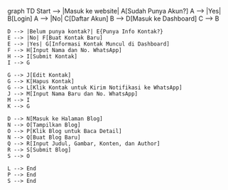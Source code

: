 graph TD
    Start --> |Masuk ke website| A[Sudah Punya Akun?]
    A --> |Yes| B[Login]
    A --> |No| C[Daftar Akun]
    B --> D[Masuk ke Dashboard]
    C --> B

    D --> |Belum punya kontak?| E{Punya Info Kontak?}
    E --> |No| F[Buat Kontak Baru]
    E --> |Yes| G[Informasi Kontak Muncul di Dashboard]
    F --> H[Input Nama dan No. WhatsApp]
    H --> I[Submit Kontak]
    I --> G

    G --> J[Edit Kontak]
    G --> K[Hapus Kontak]
    G --> L[Klik Kontak untuk Kirim Notifikasi ke WhatsApp]
    J --> M[Input Nama Baru dan No. WhatsApp]
    M --> I
    K --> G

    D --> N[Masuk ke Halaman Blog]
    N --> O[Tampilkan Blog]
    O --> P[Klik Blog untuk Baca Detail]
    N --> Q[Buat Blog Baru]
    Q --> R[Input Judul, Gambar, Konten, dan Author]
    R --> S[Submit Blog]
    S --> O

    L --> End
    P --> End
    S --> End